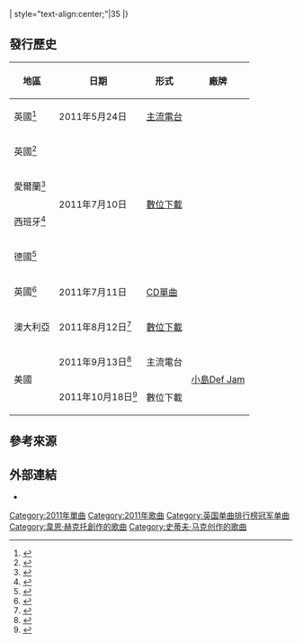 {{Infobox single <!-- See Wikipedia:WikiProject_Songs -->
| Name           = Glad You Came  
| Cover          = Glad_You_Came.jpg
| Artist         = [[渴望樂團|渴望樂團]]
| Album          = [[戰略遊戲_(專輯)|戰略遊戲]]》、《[[渴望樂團：EP|渴望樂團：EP]]》與《[[口碑效應|口碑效應 {{small]]
| Released       = {{Start date|df=yes|2011|07|10}}
| Format         = {{hlist|[[CD单曲|CD]]|[[音樂下載|數位下載]]}}
| Recorded       = [[英國|英國]][[倫敦|倫敦]]<br/>{{small|（滾石錄音室）}}
| Genre          = [[歐陸舞曲|歐陸舞曲]]<ref>{{cite web|url=http://www.billboard.com/articles/columns/pop-shop/6312434/the-wanted-one-direction|title=The Wanted, One Direction & Why The Boy Band War Was Over Before It Began - Billboard|work=Billboard|accessdate=4 March 2016|archive-date=2016-05-04|archive-url=https://web.archive.org/web/20160504040531/http://www.billboard.com/articles/columns/pop-shop/6312434/the-wanted-one-direction|dead-url=no}}</ref>
| Length         = 3:18
| Label          = {{hlist|[[小島唱片|小島]]|環球才能|[[水星唱片|水星]]}}
| Writer         = {{hlist|[[史蒂夫·麥克|史蒂夫·麥克]]|[[維恩·郝克特|維恩·郝克特]]|[[艾德·德鲁伊特|艾德·德鲁伊特]]}}
| Producer       = [[史蒂夫·麥克|史蒂夫·麥克]]
| Last single    = "[[Gold_Forever|Gold Forever]]"<br/>（2011年）
| This single    = "'''Glad You Came'''"<br/>（2011年）
| Next single    = "[[Lightning_(歌曲)|Lightning]]"<br/>（2011年）
| Misc           = {{Extra chronology
| Artist         = 渴望樂團美國
| Type           = single
| Last single    = "[[All_Time_Low_(歌曲)|All Time Low]]" <br>（2011年）
| This single    = "'''Glad You Came'''" <br>（2011年）
| Next single    = "[[Heart_Vacancy|Heart Vacancy]]" <br>（2012年）
}} 
{{External music video|{{YouTube|2ggzxInyzVE|"Glad You Came"}}}}
}}

"'''Glad You Came'''" 是英國-愛爾蘭[[男子音乐组合|男子音乐组合]][[渴望樂團|渴望樂團]]的一首歌曲，收錄于他們的第2張錄音室專輯《[[戰略遊戲_(專輯)|戰略遊戲]]》（''Battleground''）中。歌曲，由[[史蒂夫·麥克|史蒂夫·麥克]]、[[維恩·郝克特|維恩·郝克特]]與[[艾德·德鲁伊特|艾德·德鲁伊特]]創作，于2011年5月24日在電台首播，<ref name=radio/> 并于2011年7月10日發行為單曲。<ref>{{cite web|last=Copsey|first=Robert|title=The Wanted "nervous" about 'Glad You Came' release: Video|url=http://www.digitalspy.co.uk/music/news/a329286/the-wanted-nervous-about-glad-you-came-release-video.html|publisher=[[Digital_Spy|Digital Spy]]|accessdate=11 July 2011|date=11 July 2011|archive-date=2014-10-14|archive-url=https://web.archive.org/web/20141014050920/http://www.digitalspy.co.uk/music/news/a329286/the-wanted-nervous-about-glad-you-came-release-video.html|dead-url=no}}</ref> 樂團團員[[湯姆·派克_(歌手)|湯姆·派克]]在談到歌曲時稱：“我們感覺它（歌曲）是一種新鮮的、振作的聲音，也是一首完美的夏日歌曲，能夠讓你有心情去開趴。”<ref>{{cite press release|title=Hot Video Alert: The Wanted - Glad You Came|publisher=Music Is My Kingsize Bed|date=21 June 2011|url=http://musicallyinclinedfool.blogspot.com/2011/06/hot-video-alert-wanted-glad-you-came.html|accessdate=27 June 2011|archive-date=2012-03-13|archive-url=https://web.archive.org/web/20120313054402/http://musicallyinclinedfool.blogspot.com/2011/06/hot-video-alert-wanted-glad-you-came.html|dead-url=no}}</ref> 歌曲在英國、愛爾蘭和日本奪得了冠軍，在加拿大獲得了亞軍，在美國獲得了季軍，是樂團最成功的商業單曲。

歌曲的音樂錄影帶由[[導演X|導演X]]導演，在西班牙[[伊维萨岛|伊维萨岛]]拍攝。音樂錄影帶展現了樂團成員在海邊、酒吧開趴的場景。2011年6月10日，影片被上載至[[YouTube|YouTube]]。<ref>{{cite av media|url=http://www.youtube.com/watch?v=BiEEJds8JFE|title=The Wanted - Glad You Came (Official)|date=10 June 2011|publisher=|accessdate=4 March 2016|via=YouTube|archive-date=2021-08-23|archive-url=https://web.archive.org/web/20210823094742/http://www.youtube.com/watch?v=BiEEJds8JFE|dead-url=yes}}</ref> [[艾利克斯·高迪诺|艾利克斯·高迪诺]]曾在2011年5月24日製作了歌曲的混音版本。<ref>{{cite press release|title=news: The Wanted - Glad You Came|publisher=4 Music|date=24 June 2011|url=http://www.4music.com/news/news/63/The-Wanted-Glad-You-Came|accessdate=27 June 2011|deadurl=yes|archiveurl=https://web.archive.org/web/20120327095711/http://www.4music.com/news/news/63/The-Wanted-Glad-You-Came|archivedate=2012年3月27日}}</ref> 美國電視劇《[[歡樂合唱團|歡樂合唱團]]》曾翻唱過本歌曲。<ref name=aboutcom>{{cite news|last=Lamb|first=Bill|title=Glee Takes On The Wanted's "Glad You Came"|url=http://top40.about.com/b/2012/02/18/glee-takes-on-the-wanteds-glad-you-came.htm|accessdate=21 February 2012|newspaper=[[About.com|About.com]]|date=18 February 2012|deadurl=yes|archiveurl=https://web.archive.org/web/20120531003723/http://top40.about.com/b/2012/02/18/glee-takes-on-the-wanteds-glad-you-came.htm|archivedate=2012年5月31日}}</ref>

==曲目列表==
{{col-begin}}
{{col-2}}
* '''英國數位單曲'''<ref>{{cite web|url=https://itunes.apple.com/gb/album/glad-you-came-karaoke-version/id445158285|title=Glad You Came (Karaoke Version) - Single|work=iTunes|accessdate=4 March 2016|archive-date=2014-05-24|archive-url=https://web.archive.org/web/20140524042205/https://itunes.apple.com/gb/album/glad-you-came-karaoke-version/id445158285|dead-url=no}}</ref>
# "Glad You Came" (Karaoke Version) – 3:17

* '''英國數位EP'''<ref name=ukdd/>
# "Glad You Came" – 3:17
# "Glad You Came" ([[Alex_Gaudino|Alex Gaudino]] Radio Edit) – 3:05
# "Glad You Came" (Alex Gaudino Club Mix) – 7:55
# "[[Iris_(咕咕玩偶歌曲)|Iris]]" (Live Tour Performance) – 4:01

* '''英國CD單曲'''<ref name=ukcd/>
# "Glad You Came" – 3:17
# "Glad You Came" (Alex Gaudino Radio Edit) – 3:05
# "Gold Forever" ([[BBC_Radio_1|BBC Radio 1]] [[Live_Lounge|Live Lounge]] Session) – 3:35

* '''美國、加拿大數位單曲'''<ref name="iTunes-com-apr-2012">{{cite web|url=https://itunes.apple.com/us/album/glad-you-came-single/id470944146|title=Glad You Came (US Digital Single)|publisher=iTunes.com|accessdate=2012-04-24|archive-date=2016-03-05|archive-url=https://web.archive.org/web/20160305191848/https://itunes.apple.com/us/album/glad-you-came-single/id470944146|dead-url=no}}</ref><ref name="iTunes-ca-apr-2012">{{cite web|url=https://itunes.apple.com/ca/album/glad-you-came/id470944146?i=470944511&ign-mpt=uo%3D2|title=Glad You Came (CA Digital Single)|publisher=iTunes.com/ca|accessdate=2012-04-24|archive-date=2016-03-05|archive-url=https://web.archive.org/web/20160305173122/https://itunes.apple.com/ca/album/glad-you-came/id470944146?i=470944511&ign-mpt=uo%3D2|dead-url=no}}</ref>
# "Glad You Came" (Radio Edit) – 3:18

* '''美國數位混音EP'''<ref>{{cite web|url=https://itunes.apple.com/us/album/glad-you-came-remixes/id476413451|title=Glad You Came (Remixes)|work=iTunes|accessdate=4 March 2016|archive-date=2016-03-08|archive-url=https://web.archive.org/web/20160308032117/https://itunes.apple.com/us/album/glad-you-came-remixes/id476413451|dead-url=no}}</ref>
# "Glad You Came" (Mixin Marc and Tony Svedja Radio Mix) – 3:58
# "Glad You Came" (Mixin Marc and Tony Svedja Club Remix) – 5:52
# "Glad You Came" (Mixin Marc and Tony Svedja Dub) – 5:44
# "Glad You Came" (Bassjackers Remix Edit) – 3:40
# "Glad You Came" (Bassjackers Extended Club) – 5:04
# "Glad You Came" (Bassjackers Dub) – 5:52
# "Glad You Came" (Alex Gaudino Radio Full Vocal) – 3:05
# "Glad You Came" (Alex Gaudino Club Remix) – 7:54
# "Glad You Came" (Alex Gaudino Dub) – 7:51
{{col-2}}

* '''美國[[沃爾瑪|沃爾瑪]]獨家CD單曲'''
# "Glad You Came" – 3:18
# "Glad You Came" (Mixin Marc and Tony Svedja Radio Mix) – 3:58

* '''美國宣傳CD單曲'''<ref>{{cite web|url=http://www.ebay.co.uk/itm/THE-WANTED-GLAD-YOU-CAME-OFFICIAL-RARE-US-9-TRACK-PROMO-CDS-WICKED-REMIXES-/370597711210?pt=UK_CDsDVDs_CDs_CDs_GL&hash=item5649584d6a|title=THE WANTED "GLAD YOU CAME" OFFICIAL & RARE US 9 TRACK PROMO CDS - WICKED REMIXES|work=eBay|accessdate=4 March 2016|archive-date=2016-03-09|archive-url=https://web.archive.org/web/20160309111724/http://www.ebay.co.uk/itm/THE-WANTED-GLAD-YOU-CAME-OFFICIAL-RARE-US-9-TRACK-PROMO-CDS-WICKED-REMIXES-/370597711210?pt=UK_CDsDVDs_CDs_CDs_GL&hash=item5649584d6a|dead-url=no}}</ref>
# "Glad You Came" (Radio Edit) – 3:18
# "Glad You Came" (Alex Gaudino Radio Full Vocal) – 3:05
# "Glad You Came" (Alex Gaudino Club Remix) – 7:54
# "Glad You Came" (Alex Gaudino Dub) – 7:51
# "Glad You Came" (Bassjackers Remix Edit) – 3:40
# "Glad You Came" (Bassjackers Extended Club) – 5:04
# "Glad You Came" (Bassjackers Dub) – 5:52
# "Glad You Came" (Mixin Marc and Tony Svedja Radio Mix) – 3:58
# "Glad You Came" (Mixin Marc and Tony Svedja Club Remix) – 5:52
{{col-end}}

==榜單成績與銷售認證==
{{col-begin}}
{{col-2}}

===周榜單===
{|class="wikitable sortable"
|-
! scope="col"| 榜單 （2011年–2012年）
! scope="col"| 最高<br />排位
|-
{{singlechart|Australia|20|artist=The Wanted|song=Glad You Came}}
|-
{{singlechart|Austria|68|artist=The Wanted|song=Glad You Came}}
|-
{{singlechart|Flanders Tip|12|artist=The Wanted|song=Glad You Came}}
|-
{{singlechart|Wallonia|29|artist=The Wanted|song=Glad You Came}}
|-
| 巴西 ([[Billboard_Brasil_Hot_100|''Billboard'' Brasil Hot 100]])<ref name="Billboard Brasil 1-13">{{Cite journal |last= |first= |authorlink= |coauthors= |date=October 2012|title=Billboard Brasil Hot 100 Airplay |journal=[[Billboard_Brasil|Billboard Brasil]] |issue=35 |<!--issn=977-217605400-2 |-->pages=84–89 |id= |url= |accessdate= |editor=BPP}}</ref>
| style="text-align:center;"|32
|-
| 巴西 [[Billboard_Brasil|Hot Pop Songs]]<ref name="Billboard Brasil 1-13"/>
| style="text-align:center;"|6
|-
|加拿大 ([[Canadian_Hot_100|Canadian Hot 100]])<ref>{{cite web |url= http://acharts.us/song/64400 |title= The Wanted - Glad You Came - Music Charts |work= acharts.us |accessdate= 13 January 2012 |archive-date= 2015-07-04 |archive-url= https://web.archive.org/web/20150704033313/http://acharts.us/song/64400 |dead-url= no }}</ref>
| style="text-align:center;"|2
|-
{{Singlechart|Czech Republic|7|year=2012|week=09}}
|-
{{singlechart|Denmark|29|artist=The Wanted|song=Glad You Came}}
|-
{{singlechart|France|30|artist=The Wanted|song=Glad You Came}}
|-
|洪都拉斯 ([[Honduras_Top_50|Honduras Top 50]])<ref>{{cite web|archiveurl=https://www.webcitation.org/6B6HGtDLO?url=http://tiempo.hn/fuzion/top-50|title=Top 100|url=http://tiempo.hn/fuzion/top-50|date=2012-08-09|archivedate=2012-10-01|work=Fuzion|publisher=[[El_Tiempo_(Honduras)|El Tiempo]]|deadurl=yes}}</ref>
|align="center"|22
|-
{{singlechart|Hungary|4|artist=The Wanted|song=Glad You Came|year=2012|week=16}}
|-
{{singlechart|Ireland|1|artist=The Wanted|song=Glad You Came|year=2011|week=28}}
|-
{{singlechart|Israelairplay|2|artist=The Wanted|song=Glad You Came|year=2011|week=40}}
|-
{{singlechart|Billboardjapanhot100|1|artist=The Wanted|artistid=419401}}
|-
|align="left"|墨西哥 (Airplay Chart)<ref>{{cite web|archiveurl=https://www.webcitation.org/6975MPPNt?url=http://www.billboard.biz/bbbiz/charts/internationalcharts/mexico|title=Mexican Airplay|archivedate=2012-07-13|date=2012-05-21|url=http://www.billboard.biz/bbbiz/charts/internationalcharts/mexico|work=Billboard|publisher=Prometheus Global Media|deadurl=yes}}</ref>
| style="text-align:center;"|30
|-
{{singlechart|Dutch40|12|artist=The Wanted|song=Glad You Came}}
|-
{{singlechart|Dutch100|31|artist=The Wanted|song=Glad You Came}}
|-
{{singlechart|New Zealand|13|artist=The Wanted|song=Glad You Came}}
|-
{{singlechart|Slovakia|5|year=2011|week=51}}
|-
{{singlechart|Spain|34|artist=The Wanted|song=Glad You Came|year=2012|week=01}}
|-
|西班牙 ([[Promusicae|Airplay Chart]])<ref>{{cite web|title=Promusicae (Week: January 1, 2011)|url=http://www.promusicae.org/files/listasradio/historial/TOP%2020%20RADIOS%2011_44.pdf|accessdate=13 July 2011}}{{dead link|date=2017年12月 |bot=InternetArchiveBot |fix-attempted=yes }}</ref>
| style="text-align:center;"|10
|-
{{singlechart|UK|1|artist=The Wanted|song=Glad You Came|date=2011-07-23}}
|-
{{singlechart|Billboardhot100|3|artist=The Wanted}}
|-
{{singlechart|Billboardadultcontemporary|17|artist=The Wanted}}
|-
{{singlechart|Billboardadultpopsongs|4|artist=The Wanted}}
|-
{{singlechart|Billboarddanceclubplay|5|artist=The Wanted}}
|-
{{singlechart|Billboardlatinpopsongs|18|artist=The Wanted}}
|-
{{singlechart|Billboardlatinsongs|37|artist=The Wanted}}
|-
{{singlechart|Billboardpopsongs|1|artist=The Wanted}}
|-
{{singlechart|Billboardrhythmic|13|artist=The Wanted}}
|-
|委內瑞拉 ([[Record_Report|Record Report]] Pop/Rock General)<ref>{{cite web|archiveurl=https://www.webcitation.org/66XC5vXi3?url=http://www.recordreport.com.ve/publico/?i=poprock|title=Pop Rock General|url=http://www.recordreport.com.ve/publico/?i=poprock|date=31 March 2012|archivedate=2012年3月29日|deadurl=yes}}</ref>
| style="text-align:center;"|1
|}
{{col-2}}

===銷售認證===
{{Certification Table Top}}
{{Certification Table Entry|region=Australia|relyear=2011|certyear=2012|title=Glad You Came|artist=The Wanted|autocat=yes|type=single|award=白金}}
{{Certification Table Entry|region=Canada|relyear=2011|certyear=2012|title=Glad You Came|artist=The Wanted|autocat=yes|type=single|award=白金|number=5|digital=true}}
{{Certification Table Entry|region=Italy|relyear=2011|certyear=2014|title=Glad You Came|artist=The Wanted|autocat=yes|type=single|award=金}}
{{Certification Table Entry|region=New Zealand|relyear=2011|certyear=2012|title=Glad You Came|artist=The Wanted|autocat=yes|type=single|award=白金}}
{{Certification Table Entry|region=United Kingdom|relyear=2011|certyear=2014|title=Glad You Came|artist=The Wanted|autocat=yes|type=single|award=白金|salesamount=612,000|salesref=<ref>{{cite web|url=http://www.officialcharts.com/chart-news/the-wanteds-nathan-sykes-launches-solo-music-career-3444/|title=The Wanted's Nathan Sykes launches solo music career|publisher=|accessdate=4 March 2016}}</ref>}}
{{Certification Table Entry|region=United States|relyear=2011|certyear=2012|title=Glad You Came|artist=The Wanted|autocat=yes|type=single|award=白金|number=3|salesamount=3,600,000|salesref=<ref name="yahoo dec2012">{{cite news|url=http://www.billboard.com/articles/columns/pop-shop/1560019/the-wanted-unveils-walks-like-rihanna-song-listen|title=The Wanted Unveils 'Walks Like Rihanna' Song: Listen|author=Jason Lipshutz|publisher=Billboard|accessdate=29 April 2013|archive-date=2016-03-06|archive-url=https://web.archive.org/web/20160306021229/http://www.billboard.com/articles/columns/pop-shop/1560019/the-wanted-unveils-walks-like-rihanna-song-listen|dead-url=no}}</ref>}}
{{Certification Table Bottom|format=3col|streaming=true}}

===年終榜單===
{| class="wikitable sortable"
|-
!scope="col"|榜單 （2011年）
!scope="col"|最高<br>排位
|-
|愛爾蘭 ([[Irish_Recorded_Music_Association|IRMA]])<ref>{{cite web|url=http://irma.ie/best2011.htm|title=The Top 20 Singles of 2011|publisher=IRMA|accessdate=2016-07-01|archive-date=2014-11-14|archive-url=https://web.archive.org/web/20141114070245/http://irma.ie/best2011.htm|dead-url=no}}</ref>
| style="text-align:center;"|18
|-
|英國 ([[Official_Charts_Company|Official Charts Company]] Singles)<ref>{{cite web|url=http://www.bbc.co.uk/programmes/b018sjyc|title=The Top 40 Biggest Selling Singles of the Year|publisher=BBC|date=31 December 2011|accessdate=2016-07-01|archive-date=2016-02-02|archive-url=https://web.archive.org/web/20160202002826/http://www.bbc.co.uk/programmes/b018sjyc|dead-url=no}}</ref>
| style="text-align:center;"|22
|}
{| class="wikitable sortable"
|-
!scope="col"|榜單 （2012年）
!scope="col"|最高<br>排位
|-
|加拿大 ([[Canadian_Hot_100|Canadian Hot 100]])<ref>{{cite web|url=http://www.billboard.com/charts/year-end/2012/canadian-hot-100|title=Best of 2012 - CanadianHot 100 Songs|publisher=Billboard.com|accessdate=2012-12-14|date=|archive-date=2016-03-06|archive-url=https://web.archive.org/web/20160306112359/http://www.billboard.com/charts/year-end/2012/canadian-hot-100|dead-url=no}}</ref>
| style="text-align:center;"|5
|-
|匈牙利 ([[Mahasz|Rádiós Top 40]])<ref>{{cite web|title=MAHASZ Rádiós TOP 100 2012|url=http://zene.slagerlistak.hu/archivum/eves-osszesitett-listak/radios/2012|publisher=''Mahasz''|language=hu|accessdate=18 January 2013|archive-date=2016-03-11|archive-url=https://web.archive.org/web/20160311131330/http://zene.slagerlistak.hu/archivum/eves-osszesitett-listak/radios/2012|dead-url=no}}</ref>
| style="text-align:center;"|92
|-
|美國 ([[Billboard_Hot_100|''Billboard'' Hot 100]])<ref>{{cite web|url=http://www.billboard.com/charts/year-end/2012/hot-100-songs|title=Best of 2012 - Hot 100 Songs|publisher=Billboard.com|accessdate=2012-12-14|date=|archive-date=2016-01-28|archive-url=https://web.archive.org/web/20160128144330/http://www.billboard.com/charts/year-end/2012/hot-100-songs|dead-url=no}}</ref>
| style="text-align:center;"|6
|-
|美國 ([[Mainstream_Top_40|Mainstream Top 40]])<ref>{{cite web|url=http://www.billboard.com/charts/year-end/2012/hot-pop-songs|title=Best of 2012 - Pop Songs|publisher=Billboard.com|accessdate=2012-12-14|date=|archive-date=2016-01-26|archive-url=https://web.archive.org/web/20160126123644/http://www.billboard.com/charts/year-end/2012/hot-pop-songs|dead-url=no}}</ref>
| style="text-align:center;"|3
|-
|美國 ([[Adult_Contemporary_(榜單)|Adult Contemporary]])<ref>{{cite web|url=http://www.billboard.com/charts/year-end/2012/hot-adult-contemporary-songs|title=Best of 2012 - Adult Contemporary Songs|publisher=Billboard.com|accessdate=2012-12-14|date=|archive-date=2016-03-15|archive-url=https://web.archive.org/web/20160315050618/http://www.billboard.com/charts/year-end/2012/hot-adult-contemporary-songs|dead-url=no}}</ref>
| style="text-align:center;"|41
|-
|美國 ([[Adult_Top_40|Adult Pop Songs]])<ref>{{cite web|url=http://www.billboard.com/charts/year-end/2012/hot-adult-pop-songs|title=Best of 2012 - Adult Pop Songs|publisher=Billboard.com|accessdate=2012-12-14|date=|archive-date=2013-07-12|archive-url=https://web.archive.org/web/20130712084126/http://www.billboard.com/charts/year-end/2012/hot-adult-pop-songs|dead-url=no}}</ref>
| style="text-align:center;"|14
|}
{| class="wikitable sortable"
|-
!scope="col"|榜單 （2013年）
!scope="col"|最高<br>排位
|-
! scope="row"|日本 ([[Japan_Hot_100|Japan Hot 100]])<ref>{{cite web|url=http://www.billboard.com/charts/year-end/2013/japan-hot-100?page=3|title=Japan Hot 100 {{!}} Billboard Chart Archive|accessdate=2014-07-11|work=[[告示牌_(雜誌)|Billboard]]|archive-date=2015-11-10|archive-url=https://web.archive.org/web/20151110101523/http://www.billboard.com/charts/year-end/2013/japan-hot-100?page=3|dead-url=no}}</ref>
| style="text-align:center;"|35
|}
{{col-end}}

==發行歷史==
{| class="wikitable"
|-
! scope="col" | 地區
! scope="col" | 日期
! scope="col" | 形式
! scope="col" | 廠牌
|-
| 英國<ref name=radio>{{cite web|last=Copsey|first=Robert|title=The Wanted premiere 'Glad You Came' - Music News - Digital Spy|url=http://www.digitalspy.co.uk/music/news/a321214/the-wanted-premiere-glad-you-came.html|publisher=[[Digital_Spy|Digital Spy]]|accessdate=11 July 2011|date=24 May 2011|archive-date=2013-12-04|archive-url=https://web.archive.org/web/20131204002606/http://www.digitalspy.co.uk/music/news/a321214/the-wanted-premiere-glad-you-came.html|dead-url=no}}</ref>
| 2011年5月24日
| [[主流電台|主流電台]]
| rowspan="7" | {{hlist|環球才能|[[小島唱片|環球小島]]}}
|-
| 英國<ref name=ukdd>{{cite web |url=https://itunes.apple.com/gb/album/glad-you-came-ep/id446336017 |title=iTunes - Music - Glad You Came - EP by The Wanted |publisher=Itunes.apple.com |date=10 July 2011 |accessdate=2012-01-13 |archive-date=2015-04-02 |archive-url=https://web.archive.org/web/20150402172319/https://itunes.apple.com/gb/album/glad-you-came-ep/id446336017 |dead-url=no }}</ref>
| rowspan="4" | 2011年7月10日
| rowspan="4" | [[音樂下載|數位下載]]
|-
| 愛爾蘭<ref>{{cite web |url=https://itunes.apple.com/ie/album/glad-you-came-ep/id446336017 |title=iTunes - Music - Glad You Came - EP by The Wanted |publisher=Itunes.apple.com |date=10 July 2011 |accessdate=2012-01-13 |archive-date=2016-03-05 |archive-url=https://web.archive.org/web/20160305075527/https://itunes.apple.com/ie/album/glad-you-came-ep/id446336017 |dead-url=no }}</ref>
|-
| 西班牙<ref>{{cite web |url=https://itunes.apple.com/es/album/glad-you-came-ep/id446336017 |title=iTunes - Music - Glad You Came - EP by The Wanted |publisher=Itunes.apple.com |date=10 July 2011 |accessdate=2012-01-13 |archive-date=2016-03-06 |archive-url=https://web.archive.org/web/20160306054832/https://itunes.apple.com/es/album/glad-you-came-ep/id446336017 |dead-url=no }}</ref>
|-
| 德國<ref>{{cite web |url=https://itunes.apple.com/de/album/glad-you-came-ep/id446336017 |title=iTunes - Musik – "Glad You Came - EP" von The Wanted |publisher=Itunes.apple.com |date= |accessdate=2012-01-13 |archive-date=2016-03-05 |archive-url=https://web.archive.org/web/20160305105432/https://itunes.apple.com/de/album/glad-you-came-ep/id446336017 |dead-url=no }}</ref>
|-
| 英國<ref name=ukcd>{{cite web|title=Glad You Came: The Wanted: Amazon.co.uk: Music|url=http://www.amazon.co.uk/Glad-You-Came-Wanted/dp/B0055Y3L98/|publisher=Amazon.co.uk|accessdate=11 July 2011|archive-date=2012-03-14|archive-url=https://web.archive.org/web/20120314004712/http://www.amazon.co.uk/Glad-You-Came-Wanted/dp/B0055Y3L98|dead-url=no}}</ref>
| 2011年7月11日
| [[CD單曲|CD單曲]]
|-
| 澳大利亞
| 2011年8月12日<ref>{{cite web |url=http://www.allaccess.com/top40-mainstream/future-releases |title=Top 40/M Future Releases | Mainstream Hit Songs Being Released and Their Release Dates |publisher=Allaccess.com |date= |accessdate=2012-01-13 |archive-date=2011-05-11 |archive-url=https://www.webcitation.org/5yap2KuvL?url=http://www.allaccess.com/top40-mainstream/future-releases |dead-url=no }}</ref>
| [[音樂下載|數位下載]]
|-
| rowspan="2" | 美國
| 2011年9月13日<ref>{{cite web |url=http://www.fmqb.com/Article.asp?id=16691 |title=Radio Industry News, Music Industry Updates, Arbitron Ratings, Music News and more! |publisher=FMQB |date= |accessdate=2012-01-13 |archive-date=2010-02-22 |archive-url=https://www.webcitation.org/5njLzoUKg?url=http://www.fmqb.com/Article.asp?id=16691 |dead-url=no }}</ref>
| 主流電台
| rowspan="2" | [[Def_Jam_Recordings|小島Def Jam]]
|-
| 2011年10月18日<ref>{{cite web |url=https://itunes.apple.com/us/album/glad-you-came-single/id470944146 |title=iTunes - Music - Glad You Came - Single by The Wanted |publisher=Itunes.apple.com |date=18 October 2011 |accessdate=2012-01-13 |archive-date=2016-03-05 |archive-url=https://web.archive.org/web/20160305191848/https://itunes.apple.com/us/album/glad-you-came-single/id470944146 |dead-url=no }}</ref>
| 數位下載
|}

==參考來源==
{{Reflist|30em}}

==外部連結==
* {{MetroLyrics song|the-wanted|glad-you-came}}<!-- Licensed lyrics provider -->

[[Category:2011年單曲|Category:2011年單曲]]
[[Category:2011年歌曲|Category:2011年歌曲]]
[[Category:英国单曲排行榜冠军单曲|Category:英国单曲排行榜冠军单曲]]
[[Category:韋恩·赫克托創作的歌曲|Category:韋恩·赫克托創作的歌曲]]

[[Category:史蒂夫·马克创作的歌曲|Category:史蒂夫·马克创作的歌曲]]